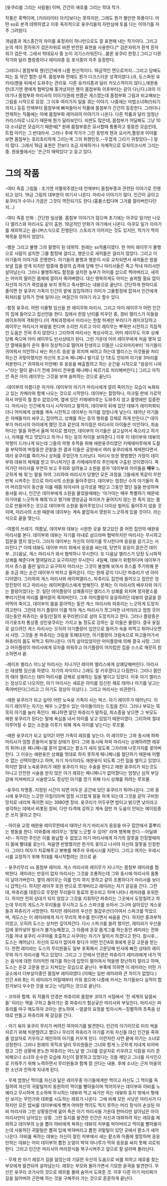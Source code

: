 [윳쿠리를 그리는 사람들] 이며, 간간히 애호를 그리는 학대 작가.

작풍은 흑백이며, [키리라이터 아키]보다는 못하지만, 그래도 뭔가 볼만한 화풍이다.
어떤 ss로 본격 데뷔하였고 이후 독자적으로 윳쿠리들의 자만심에 토를 다는 이야기를 자주 그려왔다. 

개념종과 게스종간의 차이를 표정차이 하나만으로도 잘 표현해 내는 작가이다. 그리고 눈의 색이 흰자위가 검은자위로 바뀐 반전된 표현을 사용한다.[* 검은자위가 흰색 흰자위가 검은색. 그래서 학대묘사 중 눈이 괴기스러워진다...물론 윳쿠리 한정.]
그리고 다른 작가와 달리 플랑종이나 레미랴종 등 포식종이 자주 등장한다.

그러더니 몸첨부화 첸(인간에게 나름 헌신적이다. 19금적인 면으로까지...그리고 담배도 피는 등 약간 험한 성격. 몸첨부화 전에도 뭔가 다크스러운 성격이였다.)과, 도스화된 유카리(첸을 뒤에서 도와주는 관리윳. 다른 유카리종과 달리 카오스적이지 않다.),애완용 란(초기엔 첸에게 협박당해 쫒겨냈지만 첸이 몸첨부화 이후부터는 같이 다닌다.)과의 이야기나 몸첨부화 마리사의 이야기(원레 반쯤은 게스였는데 몸첨부화 그림과 비교해보는 그림을 시작으로 등장. 그 이후 여러가지 일을 겪는 이야기. 나중에는 마법소녀화(!)되기까지.) 등등 언제부터 몸첨부에 빠져들어서 작품에 몸첨부가 간간히 등장한다.
그러더니 연재하는 작품에는 아예 몸첨부화 레미랴의 이야기가 나온다. 다른 작품과 달리 엄청난 카리스마로 나오기 때문에 뭔가 달라보인다.
비판도 많은데, 몸첨부가 어딜봐도 그냥 10대 소녀같은 모습이기 때문에[* 원래 몸첨부종은 묘사할때 통통하고 뚱뚱한 모습인데, 트랩 아키는 그 반대라서. 그러나 후에 작가가 그린 동방캐 첸과 요사카,플랑과 아야를 보면 몸첨부는 호리호리하게 그리는게 그의 취향인듯.--두껍게 그리기 귀챃았다--] 말이 많다. 그래서 19금 표현은 전보다 조금 자제하거나 자체적으로 모자이크시켜 그리는 중.
원윳플에서는 '은근히 매력있다'고 듣고 있다.

= 그의 작품 =
-여타 즉흥 그림들 : 초기엔 자멸위주였는데 언제부터 몸첨부종과 관련된 이야기로 진행되고 있다. 19금 그림의 대부분이 여기서 나온다.  마리사 이야기가 많다. 인간이 공이고 윳쿠리가 수이나 가끔은 그것이 역전되기도 한다.(흉물스럽다며 그거를 잘라버린다던지...)

-여타 즉흥 만화 : 간단한 일상물. 몸첨부 이야기가 많으며 초기에는 아쿠모 일가만 나오다 엘리스와 마리사도 같이 출현. 19금적인 만화가 여기에서 나온다. 아쿠모 일가 이야기를 제외하고는 옴니버스식으로 진행된다. 스토리가 이어지는 것도 있지만, 작가가 딱히 제목을 정하지 않았다.

-행운 그리고 불행
그의 필명이 된 데뷔작. 원래는 ss작품이였다. 한 어미 레이무가 불행으로 사람이 설치한 그물 함정에 걸리고, 행운으로 새끼들은 걸리지 않았다. 그리고 이 아기들의 이야기로 진행한다. 아기들의 불행과 행운이 서로 교차되면서 새끼들은 밤을 보낼 집을 얻게 되지만 밤중에 플랑의 습격에 당해 언니 마리사들은 죽고 막내 마리사만 살아남는다. 그러나 불행하게도 함정을 설치한 농부가 어미를 삽으로 찍어버리고, 새끼는 어미의 떨어진 몸체에 깔려서 죽어벼렸다. 대신 행복하게도 어미는 슬퍼할 필요 없이 자신의 아기가 죽었음을 보지 못하고 즉사했다는 내용으로 끝난다.
간단하게 한마디로 줄이면 한 윳쿠리 가족이 인간의 밭에 침입하려다 어미가 그물함정에 잡혀서 인간에게 뒤처리를 당하기 전에 일어나는 며칠간의 이야기 라고 할수 있다.

-함정 윳쿠리.
어떤 식물형 임신을 한 레이무와 마리사, 그리고 아이 레이무가 어떤 인간의 집에 들어오고 집선언을 한다. 집에서 한참 난리를 피우던 중, 경비 엘리스가 이들을 레이프하여 격퇴한다.(이 격퇴과정에서 마리사는 한참 허세만 부리다가 레이프당하고 레이무는 마리사가 바람을 핀다며 소리만 지르고 아이 레이무는 뿌꾹만 시전하고 직접적인 도움은 전혀 주지 않았다.) 그리하여 마리사는 복상사하고, 어미 레이무도 이후 상쾌당해 죽으며 아이 레이무도 빈사상태가 된다. 그런 가운데 어미 레이무에게 처음 맺혀 있던 열매윳들이 운이 좋아 정상적으로 떨어져 탄생하고 이들은 나오자마자부터 '자기들이 귀여워서 미안하니 싸는 퍼스트 응응'을 외치며 싸려고 하는데 엘리스는 이것들을 처리하는건 귀챃아했지만 자신의 초고속 페니페니 발기로 단 1초도 안되어 아기윳 3마리를 처분한다.[* 귀여워서 미얀해! 후 응응을 배출할려고 하는 순간을 시작으로 "응응이 나와~"라는 말이 끝나기 전에 3마리 전부를 페니페니 찌르기로 처리해버린다.] 그리고 아직 안 죽은 아이 레이무는 그것을 보며 슬퍼하는 것으로 끝난다.

-데이부의 아름다운 아가야.
데이부의 아기가 마리사에게 깔려 죽어가는 모습이 녹화되고 있는 카메라와 함께 나오는 것으로 시작한다. 데이부는 절망하나, 아크릴 판에 가로막혀서 마땅히 뭘 할수 없었으며, 옆에 있던 키메에마루는 도와주지 않고 촬영에만 집중한다. 마리사는 인간에게 다시 시작이라고 말하자, 데이부의 뒤에 있던 데뷰가 레이퍼화되더니 어미에게 상쾌를 계속 시전하고 데이부는 아기를 엄청나게 낳는다. 태어난 아기들은 자매들끼리 싸우고, 잡아먹고, 상쾌를 하는 등의 행위를 강제로 하게 만든다.[* 데이부가 마리사의 아이에게 했던 것과 같은데 차이점은 마리사의 아이들은 미안하다, 죄송하다는 말을 하면서 울며 억지로 했지만, 데이부의 아기들은 살고싶어서 죽으라고 하거나, 자매를 먹고 맛있다고 하거나 하는 등의 차이을 보여준다.] 
이후 이 데이부와 데뷰의 악행이 드러나게 되는데 그들의 악행 추적을 위해 애완윳쿠리였던 키메에마루에게 도촬을 부탁하여 며칠동안 관찰을 한 결과 이들은 공원에서 여러 윳쿠리에게 제제한다면서 여러 윳쿠리를 죽이거나 상처를 주었던게 드러났다. 마리사 또한 평범했던 가정이 데이부와 데뷰의 제제를 받고 무너져가던 중 키메에마루의 주인에게 구출된 것이였이다.  죽어가던 마리사를 우연히 보고 주워와 살려놓고 소원을 묻자 '데이부와 아이들을 '''매우''' 느긋하게 해 줘'는 말을 하여 그리하여 마리사가 당했던 모든 과정을 그들에게 똑같이 무한반복 시켜주는 것으로 마리사의 소원을 들어주었다.
데이부는 엄청난 수의 아기들이 죽어 머리장식이 동산을 이룰 때쯤 되어서야 심각성을 깨닫고 그동안 했던 일을 반성하며 용서를 비나, 인간은 데이부에게 소원을 물었을때에는 '아가야는 매우 특별하기 때문에 아가야를 느긋하게 해줘'라고 했기에 영양공급 파이프가 끓어지지 않는 한 죽지 않는 몸으로 만들어주는 것으로 데이부의 소원을 들어주었으니 더이상 빌어도 들어주지 않을 것이며, 마리사의 소원 때문에 데이부는 계속 붙잡혀서 영원히 느긋하게 있을 것이다. 라는 식으로 끝을 맺는다. 

-여름의 쓰레기.
여름날, 데이부와 데뷰는 시원한 곳을 찾고있던 중 어떤 집안의 애완윳 마리사를 본다. 데이부와 데뷰는 자기를 아내로 삼으라며 협박하지만 마리사는 무시하고 집문을 열지 않는다. 그러자 데이부는 자신의 이야기를 무시한다며 응응을 갈기고는 사라진다.[* 이때 데뷰도 데이부 머리 위에서 응응을 싸는데, 당연히 응응이 묻은건 데이부...]다음날, 게스 마리사가 와서 협박하나 무시한다. 또 다음날 엘리스가 당장 도시파적 상쾌를 해준다며 열여달라고 요구하지만 무시한다. 4일째, 데뷰가 위험하다며 데이부가 어서 쥬스를 좀만 달라고 요구하자 마리사는 그것이 불쌍해 보여서 쥬스를 주기위해 문을 조금 여는 순간 데이부가 박차고 들어온다. 
이는 원래 같이 다니던 파츄리가 낸 아이디어였다. 그리하여 게스 마리사와 레이퍼앨리스, 파츄리도 집안에 들어오고 집안은 엉망진창이 되고 마리사는 레이퍼앨리스에게 범해진다. 문제는 이 마리사의 배우자와 아기는 플랑이었다는 것. 일단 어미플랑이 상쾌중이던 앨리스가 상쾌를 외치며 정자팥소를 뿌리기전에 머리를 물어뜯어 죽여버린다. 그후 어미플랑이 응응하려던 데뷰의 얼굴을 뜯어먹어 죽이고, 데이부의 몸을 뜯어먹는 동안 게스 마리사와 파츄리는 느긋하게 도망치려고한다. 그런데 아기 플랑이 이를 막자 게스 마리사가 쪼그마한 녀석이라고 엄청 웃어대는동안 파츄리는 윳질(인질의 윳쿠리판)으로 삼아 도망치자고 한다. 그러나 플랑종은 아기윳조차 통상종 성인윳쿠리는 가지고 놀 정도로 강하는 걸 이들은 몰랐다. 결국 윳질로 삼으려던 게스 마리사는 오히려 아기플랑이 입안으로 들어가 속을 파먹고 튀어나오면서 사망. 그것을 본 파츄리는 크림을 토해대지만, 아기플랑이 크림속으로 파고들어가서 파츄리의 몸도 파먹고 튀어나온다. 아직 살아있었지만 어미플랑에 의해 결국 사망. 그리고 어미플랑이 마리사에게 모자를 씌워주고 아기플랑이 어지럽힌 집을 스스로 깨끗히 청소하면서 끝.

-레이프 엘리스
어느날 마리사는 지나가던 레이퍼 엘리스에게 상쾌당해버린다. 마리사는 태생형 임신을 하였다. 자기의 자식이니 그래도 잘 키우겠다고 다짐한다. 그러나 몸안의 태아 엘리스는 태아 마리사를 강제로 상쾌하는 일을 벌이고 있었다. 이후 아기 엘리스는 정상으로 나오지만, 아기 마리사는 새로운 아이를 임신한 채로 태어나 아기를 낳고는 죽어버린다(그리고 그 아기도 정상이 아녔다.). 그리고 마리사는 비관한다.

-애완 윳쿠리가 되고 싶어!
어떤 노숙윳 가족이 사는 박스. 아기 레이무가 태어난다. 이 아기 레이무는 자기는 매우 느긋할수 있는 아이돌이라는 드립을 친다. 그러나 부모는 묵묵히 아기를 눌러 죽인다. 왜냐하면 알던 파츄리가 말하길, 희소종을 낳으면 그 부모도 애완 윳쿠리가 된다는 말에 욕심을 내서 아이를 낳고 있었기 때문이였다. 그리하여 절대 이루어질 수 없는 소원을 이루기 위해 계속 아이를 낳는다는 루프물.

-애완 윳쿠리가 되고 싶어2!
어떤 가족이 레뮤를 낳는다. 이 레이무는 그와 동시에 파파 마리사가 엄청 흔들어서 발정 상태가 된다. 그와 동시에 파파 마리사는 상쾌하려면 레뮤의 튀어나온 페니페니를 뜯어 없애고는 팥소가 새지 않도록 그자리에 나뭇가지를 꽂아버린다. 그 이유는 애완윳은 상쾌를 멋대로 하지 못하게 페니페니를 절단하기 때문에 어쩔수 없는 선택이였다고 하며, 자기 자식이라도 애완윳이 되도록 그런 일을 벌이고 있었다. 하지만 절대 노숙윳쿠리가 애완 윳쿠리가 되는 수술을 한다고 애완 윳쿠리가 되는것도 아니고 안전한 시술을 받지 않은 아기 레뮤는 페니페니가 없어졌다는 엄청난 심적 부담감에 미쳐버리고 시술받고도 정상인 아기를 얻기 위해 다시 상쾌를 하려는 루프물.

-윳쿠리 자명종.
지정된 시간이 되면 어두운 공간에 있던 윳쿠리가 튀어나온다. 그와 동시에 윳쿠리는 느긋한 아침이라며 엄청 시끄럽게 말을 하게 되는데 그것을 같이 구비된 망치로 내리쳐 죽이면 되는 3980엔 장비. 윳쿠리가 어두우면 밤이고 밝으면 낮이라고 생각하는 데에서 비롯된 장비. 다만 타격에 강하고 계속 잠만 자 도움이 안되는 메이링종은 쓰지 말라고 한다.

- 아이윳 교정
애완용 레이무한테서 태어난 아기 마리사가 응응을 마구 집안에서 흩뿌리는 행동을 한다. 이와중에 레이무는 '정말 느긋할 수 있어!' 라며 행복해 한다.--어딜봐서!-- 하지만 주인은 이를 용납할 수 없었고 아기 마리사에게 자기의 잘못을 인정할때까지 몸에 빨대를 꽂는다. 처음엔 반항했지만 한가득 꽃이고 나서야 자신의 잘못을 인정한다. 그러다 여자가 치료해주고 뽀뽀를 해주자 우레시시를 지린다. 그리고 여자는 우레시시를 교정하기 위해 학대를 재시작할려는 것으로 끝.

- 윳쿠리무리 vs 몸첨부 레미랴.
게스 마리사와 레이무가 지나가는 몸첨부 레미랴를 협박한다. 레미랴는 반응이 없자 마리사는 그것을 조롱하는데 그와 동시에 마리사의 몸통이 날아가버린다. 옆의 레이무는 이를 인지 하지 못하고 같이 조롱하다가 마리사를 보더니 겁먹는다. 하지만 레이무 또한 반으로 쪼개버리고 레미랴는 자기 갈길을 간다. 그런데, 파츄리를 대장으로 무장한 무리들이 동료의 원수라고 하며 나타나 레미랴를 포위한다. 하지만 전혀 상대가 되지 않았고 그것을 지휘하던 파츄리는 그곳에서 도망칠려고 하는데 무리의 게도스가 무리들을 무시하고 도스 스파크를 쏘아서 그나마 살아있던 게스윳들과 파츄리가 사망한다. 하지만 레미랴의 우산은 철갑우산(!)이여서 스파크를 막았으며, 게도스는 이 레미랴에게 자기 무리의 복수를 한다면서 싸움을 건다. 하지만 중과부적이였고, 오히려 도스는 상처만 깊어져간다. 다시 스파크를 쏠려 했지만, 레미랴가 우산을 입에 꽂아넣어 발사가 불가능해졌고, 그 아픔에 온갖 몸개그를 하는동안 레미랴는 전화기를 꺼내 윳쿠리 사쿠야를 호출하고 사쿠야는 자기가 알아서 하겠다고 한다. 
잠시후...도스는 깨어났다. 자신의 모자가 없어져 찾다가 어떤 인간A와 B에게 온갖 고문을 받는다. 한편 레미랴는 도스의 무리원들도 일부 포획해서 고문당해 빈사에 빠진 상태의 레이무와 아기 마리사를 먹고 있었다. 그리고 그 안에서 안경쓴 파츄리가 레미랴에게 네가 먹는 음식에 대한 이러저런 애기를 하는데 입맛이 떨어져서 먹을땐 장난하지 말라고 하며, 도스는 온갖 고문을 받고 지쳐있는 모습으로 끝난다. 부록에 의하면 이 레미랴는 어떤 가공소에서 더부살이중인 몸첨부 레미랴였다.(이때는 일반 레미랴와 큰 차이가 없었다.) 인간 A와 B는 이 레미랴가 어릴때부터 키워 왔으며 나중에 커서는 자기들보다 실적이 합친거보다 우수한 것을 보고는 낙담하는 것으로 끝난다.

- 코아와 함께.
위 작품의 안경쓴 파츄리와 몸첨부 코아가 서점에서 '전 세계의 달콤씨들' 이라는 책을 구하고 돌아가는 중 파츄리가 험상궂은 마리사와 부딫친다. 마리사는 파츄리를 마구 매도하자 코아는 분노하여 --얼굴의 요정을 빙의시켜--징벌하여 초죽음 상태로 만들고 파츄리와 제 갈길을 간다.

- 아기 육아
윳쿠리 무리가 버려진 여자아기를 발견한다. 인간의 아기이므로 미리 싹을 자르기 위해 처분할려고 했으나 무리의 파츄리가 아기를 키워 자신들 대신 인간을 죽여줄 암살자로 키우자고 제안하여 아기를 키우게 된다. 이런저런 사연 끝에 아기는 소녀로 성장한다. 그러나 원래의 목적과 달리 무리원들은 그녀와 함게 느긋하게 지내게 되어버렸고 그런 상황에 분노한 파츄리는 어느날 밤 그녀를 암살자로 키우려고 식칼을 미리 준비해오나 소녀의 순수한 모습에 자신이 잘못하고 있었다는 것을 깨닫고 그녀를 지식인으로 키워주기 위해 노력하면서 무리원들과 함께 잘 산다는 내용. 후에 소녀는 근처 마을의 한 소년과 친하게 지내게 된다.

- 무제
엄청난 먹이를 자신과 닮은 레이무종 아기들에게만 먹이고 자신도 그 먹이를 독점하여 자신의 귀밑털까지 동원하어 먹이를 빨아들이며 먹어치우는 데이부와 아비를 노예라고 무시하며 조소하며 무시하는 데뷰와 먹고 싸기만 하는 데뷰와 둥지 밖에서 형체만 보이는 무언가와 대화를 시도하는 레뮤가 나온다. 그에 비해 모든 사냥은 마리사가 다 하지만 모든 밥씨를 데이부에게 뺏겨 어떠한 먹이도 먹지 못하는 머리 장식이 손상된 아비 마리사와 그런 상황동안에 굶어 죽은 아기 마리사들 가운데 한마리만 살아남은 아이 마리사만이 남아있는 상황. 그런 둥지를 발견한 인간은 자신과 대화하려 하는 레뮤를 제외하고 데이부의 눈을 뽑아 아비에게 욕하는 데뷰의 저부를 박아버리고 먹이를 빨아들이는데 사용하던 귀밑털은 뽑혀 입에 박혀버리고 뽑힌 귀밑털이 있던 곳에서 팥소가 새어나온다. 아비를 욕하는 데뷰는 자신이 잘린 저부에서 새는 팥소와 아픔에 절망하며 응응만하는 데뷰는 어미 데이부의 뽑힌 눈알이 박혀 야나루가 막혀 응응을 싸지 못해 괴로워한다.
그리고 인간은 마리사의 머리장식을 복구시켜주고 앞으로 잘 살라며 물러난다. 

- 무제
한 아기 레뮤가 길을 잃었는데 기묘한 우산의 도움으로 비를 피하고 레뮤를 찾는 부모에게 발견되어 살아남는다. 레뮤는 부모와 돌아가면서 기묘한 윤곽을 발견한다. 우산은 윳쿠리 코가사의 것으로 레뮤를 몰래 숨어서 도와준 것. 이후 다른 아기 마리짜가 길을 잃어버려 곤란해 하는 것을 구해주러 가는 것으로 훈훈하게 끝난다.
